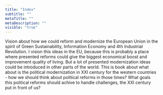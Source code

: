 ```yaml
---
title: "Index"
subtitle: ""
metaTitle: ""
metaDescription: ""
visible: "true"
---
```


Vision about how we could reform and modernize the European Union in the spirit of Green Sustainability, Information Economy and 4th Industrial Revolution. 
I vision this ideas in the EU, because this is probably a place where presented reforms could give the biggest economical boost and improvement quality of living. But a lot of presented modernization ideas could be introduced in other parts of the world. This is book about what about is the political modernization in XXI century for the western countries - how we should think about political reforms in those times? What goals this political reforms should achive to handle challenges, the XXI century put in front of us?
